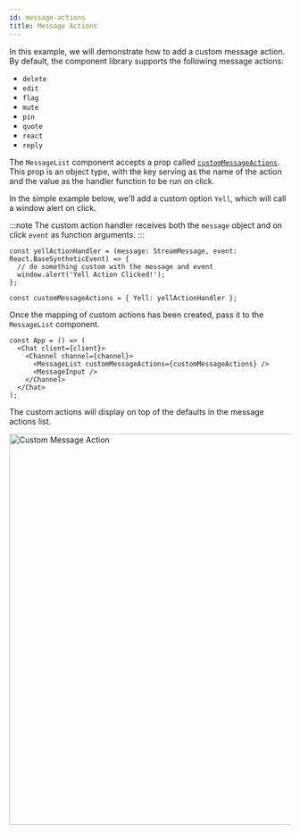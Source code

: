 ```yaml
---
id: message-actions
title: Message Actions
---
```



In this example, we will demonstrate how to add a custom message action. By default, the component library supports
the following message actions:

- `delete`
- `edit`
- `flag`
- `mute`
- `pin`
- `quote`
- `react`
- `reply`

The `MessageList` component accepts a prop called [`customMessageActions`](../../../components/core/message-list.mdx#custommessageactions).
This prop is an object type, with the key serving as the name of the action and the value as the handler function to be run on click.

In the simple example below, we'll add a custom option `Yell`, which will call a window alert on click.

:::note
The custom action handler receives both the `message` object and on click `event` as function arguments.
:::

```tsx
const yellActionHandler = (message: StreamMessage, event: React.BaseSyntheticEvent) => {
  // do something custom with the message and event
  window.alert('Yell Action Clicked!');
};

const customMessageActions = { Yell: yellActionHandler };
```

Once the mapping of custom actions has been created, pass it to the `MessageList` component.

```tsx
const App = () => (
  <Chat client={client}>
    <Channel channel={channel}>
      <MessageList customMessageActions={customMessageActions} />
      <MessageInput />
    </Channel>
  </Chat>
);
```

The custom actions will display on top of the defaults in the message actions list.

<img src={CustomMessageAction} alt='Custom Message Action' width='700' />
